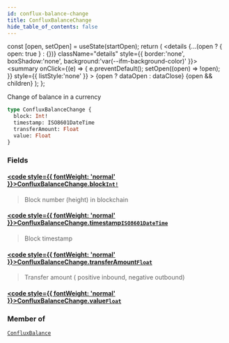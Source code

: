 ```yaml
---
id: conflux-balance-change
title: ConfluxBalanceChange
hide_table_of_contents: false
---
```







  const [open, setOpen] = useState(startOpen);
  return (
    <details {...(open ? { open: true } : {})} className="details" style={{ border:'none', boxShadow:'none', background:'var(--ifm-background-color)' }}>
      <summary
        onClick={(e) => {
          e.preventDefault();
          setOpen((open) => !open);
        }}
        style={{ listStyle:'none' }}
      >
      {open ? dataOpen : dataClose}
      </summary>
      {open && children}
    </details>
  );
};








Change of balance in a currency


```graphql
type ConfluxBalanceChange {
  block: Int!
  timestamp: ISO8601DateTime
  transferAmount: Float
  value: Float
}
```




### Fields

#### [<code style={{ fontWeight: 'normal' }}>ConfluxBalanceChange.<b>block</b></code>](#)<Bullet />[`Int!`](/docs/graphql-reference/scalars/int) <Badge class="badge badge--secondary" text="non-null"/> <Badge class="badge badge--secondary" text="scalar"/> 
> 
> 
> Block number (height) in blockchain
> 

#### [<code style={{ fontWeight: 'normal' }}>ConfluxBalanceChange.<b>timestamp</b></code>](#)<Bullet />[`ISO8601DateTime`](/docs/graphql-reference/scalars/iso8601-date-time) <Badge class="badge badge--secondary" text="scalar"/> 
> 
> 
> Block timestamp
> 

#### [<code style={{ fontWeight: 'normal' }}>ConfluxBalanceChange.<b>transferAmount</b></code>](#)<Bullet />[`Float`](/docs/graphql-reference/scalars/float) <Badge class="badge badge--secondary" text="scalar"/> 
> 
> 
> Transfer amount ( positive inbound, negative outbound)
> 

#### [<code style={{ fontWeight: 'normal' }}>ConfluxBalanceChange.<b>value</b></code>](#)<Bullet />[`Float`](/docs/graphql-reference/scalars/float) <Badge class="badge badge--secondary" text="scalar"/> 
> 
> 
> 
> 



### Member of

[`ConfluxBalance`](/docs/graphql-reference/objects/conflux-balance)  <Badge class="secondary" text="object"/>

